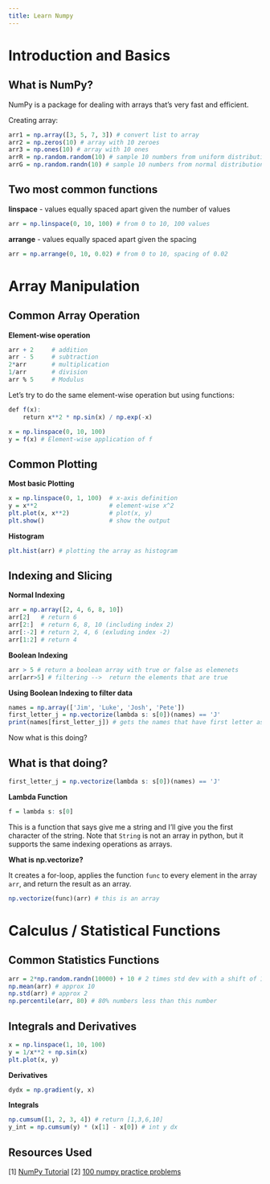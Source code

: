 ```yaml
---
title: Learn Numpy
---
```


# Introduction and Basics

## What is NumPy?

NumPy is a package for dealing with arrays that's very fast and efficient.

Creating array: 

```r
arr1 = np.array([3, 5, 7, 3]) # convert list to array
arr2 = np.zeros(10) # array with 10 zeroes
arr3 = np.ones(10) # array with 10 ones
arrR = np.random.random(10) # sample 10 numbers from uniform distribution
arrG = np.random.randn(10) # sample 10 numbers from normal distribution
```

## Two most common functions

**linspace** - values equally spaced apart given the number of values

```r
arr = np.linspace(0, 10, 100) # from 0 to 10, 100 values
```

**arrange** - values equally spaced apart given the spacing

```r
arr = np.arrange(0, 10, 0.02) # from 0 to 10, spacing of 0.02
```

# Array Manipulation

## Common Array Operation

**Element-wise operation**

```r
arr + 2     # addition
arr - 5     # subtraction
2*arr       # multiplication
1/arr       # division
arr % 5     # Modulus
```
Let's try to do the same element-wise operation but using functions:

```r
def f(x):
    return x**2 * np.sin(x) / np.exp(-x)

x = np.linspace(0, 10, 100)
y = f(x) # Element-wise application of f
```

## Common Plotting

**Most basic Plotting**

```r
x = np.linspace(0, 1, 100)  # x-axis definition
y = x**2                    # element-wise x^2
plt.plot(x, x**2)           # plot(x, y)
plt.show()                  # show the output
```

**Histogram**

```r
plt.hist(arr) # plotting the array as histogram
```

## Indexing and Slicing

**Normal Indexing**

```r
arr = np.array([2, 4, 6, 8, 10])
arr[2]   # return 6
arr[2:]  # return 6, 8, 10 (including index 2)
arr[:-2] # return 2, 4, 6 (exluding index -2)
arr[1:2] # return 4
```

**Boolean Indexing**

```r
arr > 5 # return a boolean array with true or false as elemenets
arr[arr>5] # filtering -->  return the elements that are true
```

**Using Boolean Indexing to filter data**

```r
names = np.array(['Jim', 'Luke', 'Josh', 'Pete'])
first_letter_j = np.vectorize(lambda s: s[0])(names) == 'J'
print(names[first_letter_j]) # gets the names that have first letter as J
```

Now what is this doing?

## What is that doing?

```r
first_letter_j = np.vectorize(lambda s: s[0])(names) == 'J'
```

**Lambda Function**

```r
f = lambda s: s[0]
```

This is a function that says give me a string and I'll give you the first character of the string. Note that `String` is not an array in python, but it supports the same indexing operations as arrays.

**What is np.vectorize?**

It creates a for-loop, applies the function `func` to every element in the array `arr`, and return the result as an array.

```r
np.vectorize(func)(arr) # this is an array
```

# Calculus / Statistical Functions

## Common Statistics Functions

```r
arr = 2*np.random.randn(10000) + 10 # 2 times std dev with a shift of 10 to the right\
np.mean(arr) # approx 10
np.std(arr) # approx 2
np.percentile(arr, 80) # 80% numbers less than this number
```

## Integrals and Derivatives 

```r
x = np.linspace(1, 10, 100)
y = 1/x**2 + np.sin(x)
plt.plot(x, y)
```

**Derivatives**

```r
dydx = np.gradient(y, x)
```

**Integrals**

```r
np.cumsum([1, 2, 3, 4]) # return [1,3,6,10]
y_int = np.cumsum(y) * (x[1] - x[0]) # int y dx
```



## Resources Used

[1] [NumPy Tutorial](https://youtu.be/DcfYgePyedM?si=xYR4kkV2VBnrbMPp)
[2] [100 numpy practice problems](https://github.com/rougier/numpy-100)